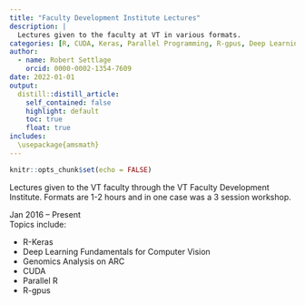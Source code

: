 ```yaml
---
title: "Faculty Development Institute Lectures"
description: |
  Lectures given to the faculty at VT in various formats.
categories: [R, CUDA, Keras, Parallel Programming, R-gpus, Deep Learning, Genomics]
author:
  - name: Robert Settlage
    orcid: 0000-0002-1354-7609
date: 2022-01-01
output:
  distill::distill_article:
    self_contained: false
    highlight: default
    toc: true
    float: true
includes:
  \usepackage{amsmath}
---
```


```r
knitr::opts_chunk$set(echo = FALSE)
```

Lectures given to the VT faculty through the VT Faculty Development Institute.  Formats are 1-2 hours and in one case was a 3 session workshop.  

Jan 2016 – Present  
Topics include:  

+ R-Keras  
+ Deep Learning Fundamentals for Computer Vision  
+ Genomics Analysis on ARC
+ CUDA  
+ Parallel R  
+ R-gpus  



